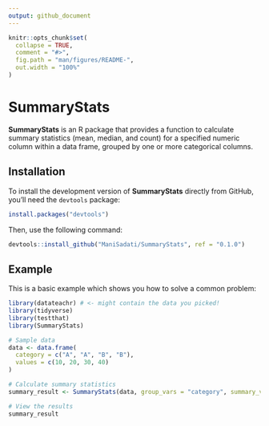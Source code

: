 ```yaml
---
output: github_document
---
```


<!-- README.md is generated from README.Rmd. Please edit that file -->

```r
knitr::opts_chunk$set(
  collapse = TRUE,
  comment = "#>",
  fig.path = "man/figures/README-",
  out.width = "100%"
)
```

# SummaryStats

<!-- badges: start -->
<!-- badges: end -->

**SummaryStats** is an R package that provides a function to calculate summary statistics (mean, median, and count) for a specified numeric column within a data frame, grouped by one or more categorical columns.  


## Installation


To install the development version of **SummaryStats** directly from GitHub, you'll need the `devtools` package:

```r
install.packages("devtools")
```

Then, use the following command:

```r
devtools::install_github("ManiSadati/SummaryStats", ref = "0.1.0")
```




## Example

This is a basic example which shows you how to solve a common problem:

```r
library(datateachr) # <- might contain the data you picked!
library(tidyverse)
library(testthat)
library(SummaryStats)

# Sample data
data <- data.frame(
  category = c("A", "A", "B", "B"),
  values = c(10, 20, 30, 40)
)

# Calculate summary statistics
summary_result <- SummaryStats(data, group_vars = "category", summary_var = "values")

# View the results
summary_result
```

